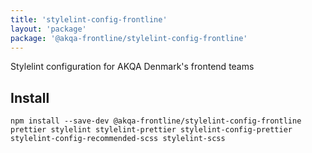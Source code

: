 ```yaml
---
title: 'stylelint-config-frontline'
layout: 'package'
package: '@akqa-frontline/stylelint-config-frontline'
---
```


Stylelint configuration for AKQA Denmark's frontend teams

## Install

```
npm install --save-dev @akqa-frontline/stylelint-config-frontline prettier stylelint stylelint-prettier stylelint-config-prettier stylelint-config-recommended-scss stylelint-scss
```
